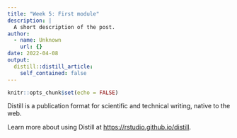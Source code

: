 ```yaml
---
title: "Week 5: First module"
description: |
  A short description of the post.
author:
  - name: Unknown
    url: {}
date: 2022-04-08
output:
  distill::distill_article:
    self_contained: false
---
```



```r
knitr::opts_chunk$set(echo = FALSE)
```

Distill is a publication format for scientific and technical writing, native to the web.

Learn more about using Distill at <https://rstudio.github.io/distill>.


